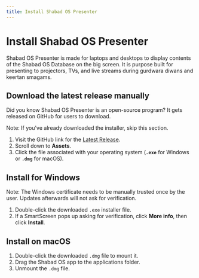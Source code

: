 ```yaml
---
title: Install Shabad OS Presenter
---
```



# Install Shabad OS Presenter

Shabad OS Presenter is made for laptops and desktops to display contents of the Shabad OS Database on the big screen. It is purpose built for presenting to projectors, TVs, and live streams during gurdwara diwans and keertan smagams.

## Download the latest release manually

Did you know Shabad OS Presenter is an open-source program? It gets released on GitHub for users to download.

Note: If you've already downloaded the installer, skip this section.

1. Visit the GitHub link for the [Latest Release](https://github.com/shabados/presenter/releases/latest).
1. Scroll down to **Assets**.
1. Click the file associated with your operating system (**`.exe`** for Windows or **`.dmg`** for macOS).

## Install for Windows

Note: The Windows certificate needs to be manually trusted once by the user. Updates afterwards will not ask for verification.

<Media alt='Windows 10 SmartScreen' src='/media/smartscreen.jpg' />

1. Double-click the downloaded `.exe` installer file.
1. If a SmartScreen pops up asking for verification, click **More info**, then click **Install**.

## Install on macOS

1. Double-click the downloaded `.dmg` file to mount it.
1. Drag the Shabad OS app to the applications folder.
1. Unmount the `.dmg` file.
